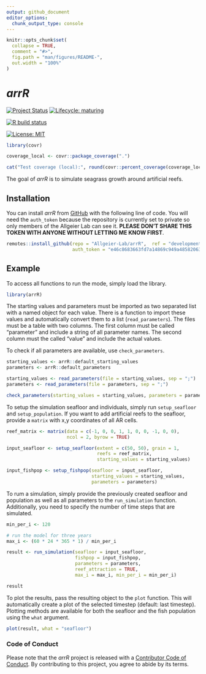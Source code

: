 ```yaml
---
output: github_document
editor_options: 
  chunk_output_type: console
---
```


<!-- README.md is generated from README.Rmd. Please edit that file -->

```r
knitr::opts_chunk$set(
  collapse = TRUE,
  comment = "#>",
  fig.path = "man/figures/README-",
  out.width = "100%"
)
```

# *arrR*

<!-- badges: start -->

[![Project Status](https://www.repostatus.org/badges/latest/active.svg)](https://www.repostatus.org/#active)
[![Lifecycle: maturing](https://img.shields.io/badge/lifecycle-maturing-blue.svg)](https://www.tidyverse.org/lifecycle/#maturing)

[![R build status](https://github.com/Allgeier-Lab/arrR/workflows/R-CMD-check/badge.svg)](https://github.com/Allgeier-Lab/arrR/actions)

[![License: MIT](https://img.shields.io/badge/License-MIT-yellow.svg)](https://opensource.org/licenses/MIT)

<!-- badges: end -->

```r
library(covr)

coverage_local <- covr::package_coverage(".")

cat("Test coverage (local):", round(covr::percent_coverage(coverage_local), digits = 2), "%")
```

The goal of *arrR* is to simulate seagrass growth around artificial reefs.

## Installation

You can install *arrR* from [GitHub](https://github.com/Allgeier-Lab/arrR) with the following line of code. You will need the `auth_token` because the repository is currently set to private so only members of the Allgeier Lab can see it. **PLEASE DON'T SHARE THIS TOKEN WITH ANYONE WITHOUT LETTING ME KNOW FIRST**.

```r
remotes::install_github(repo = "Allgeier-Lab/arrR",  ref = "development",
                        auth_token = "e46c8683663fd7a14869c949a48582063e64b915")
```

<!-- Add CRAN link if applicable -->

## Example

To access all functions to run the mode, simply load the library. 

```r
library(arrR)
```

The starting values and parameters must be imported as two separated list with a named object for each value. There is a function to import these values and automatically convert them to a list (`read_parameters`). The files must be a table with two columns. The first column must be called "parameter" and include a string of all parameter names. The second column must the called "value" and include the actual values.

To check if all parameters are available, use `check_parameters`.


```r
starting_values <- arrR::default_starting_values
parameters <- arrR::default_parameters

starting_values <- read_parameters(file = starting_values, sep = ";")
parameters <- read_parameters(file = parameters, sep = ";")

check_parameters(starting_values = starting_values, parameters = parameters)
```

To setup the simulation seafloor and individuals, simply run `setup_seafloor` and `setup_population`. If you want to add artificial reefs to the seafloor, provide a `matrix` with x,y coordinates of all AR cells.

```r
reef_matrix <- matrix(data = c(-1, 0, 0, 1, 1, 0, 0, -1, 0, 0), 
                      ncol = 2, byrow = TRUE)

input_seafloor <- setup_seafloor(extent = c(50, 50), grain = 1, 
                                 reefs = reef_matrix, 
                                 starting_values = starting_values)

input_fishpop <- setup_fishpop(seafloor = input_seafloor, 
                               starting_values = starting_values, 
                               parameters = parameters)
```

To rum a simulation, simply provide the previously created seafloor and population as well as all parameters to the `run_simulation` function. Additionally, you need to specify the number of time steps that are simulated.

```r
min_per_i <- 120

# run the model for three years
max_i <- (60 * 24 * 365 * 1) / min_per_i

result <- run_simulation(seafloor = input_seafloor, 
                         fishpop = input_fishpop,
                         parameters = parameters, 
                         reef_attraction = TRUE,
                         max_i = max_i, min_per_i = min_per_i)

result
```

To plot the results, pass the resulting object to the `plot` function. This will automatically create a plot of the selected timestep (default: last timestep). Plotting methods are available for both the seafloor and the fish population using the `what` argument.

```r
plot(result, what = "seafloor")
```

### Code of Conduct

Please note that the *arrR* project is released with a [Contributor Code of Conduct](https://contributor-covenant.org/version/2/0/CODE_OF_CONDUCT.html). By contributing to this project, you agree to abide by its terms.

